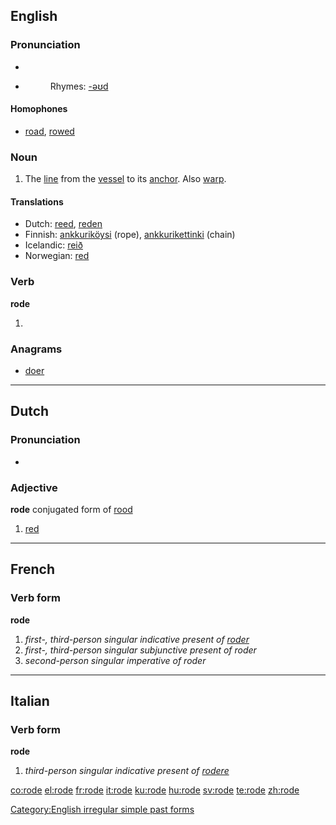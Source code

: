 ==English==

===Pronunciation===
* {{IPA|/'rowd/}}
*{{audio|en-us-rode.ogg|Audio (US)}}
*:Rhymes: [[Rhymes:English:-əʊd|-əʊd]]

====Homophones====
*[[road]], [[rowed]]

===Noun===
{{en-noun}}
# {{nautical}} The [[line]] from the [[vessel]] to its [[anchor]].  Also [[warp]].

====Translations====
{{top}}
*Dutch: [[reed]], [[reden]]
*Finnish: [[ankkuriköysi]] (rope), [[ankkurikettinki]] (chain)
*Icelandic: [[reið]]
*Norwegian: [[red]]
{{bottom}}

===Verb===
'''rode'''
# {{simple past of|[[ride]]}}
[[Category:English irregular simple past forms]]
===Anagrams===
*[[doer]]

----

==Dutch==

===Pronunciation===
* {{IPA|[ɾojə]|lang=nl}}

===Adjective===
'''rode''' conjugated form of [[rood]]

# [[red]]

----

==French==

===Verb form===
'''rode'''

# ''first-, third-person singular indicative present of [[roder]]''
# ''first-, third-person singular subjunctive present of roder''
# ''second-person singular imperative of roder''

----

==Italian==

===Verb form===
'''rode'''

# ''third-person singular indicative present of [[rodere]]''

[[co:rode]]
[[el:rode]]
[[fr:rode]]
[[it:rode]]
[[ku:rode]]
[[hu:rode]]
[[sv:rode]]
[[te:rode]]
[[zh:rode]]